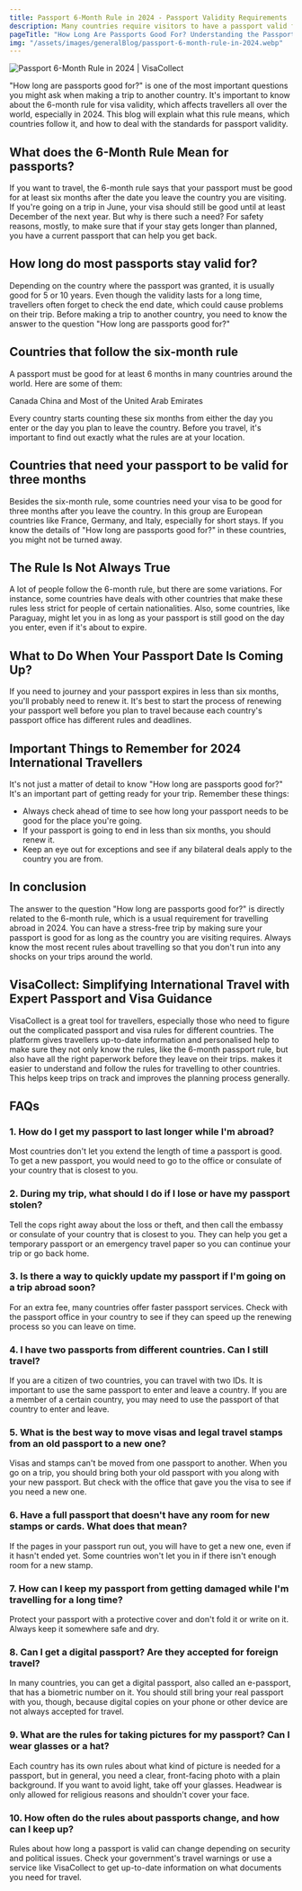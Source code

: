 ```yaml
---
title: Passport 6-Month Rule in 2024 - Passport Validity Requirements
description: Many countries require visitors to have a passport valid for at least six months beyond their intended stay. The blog explores which countries enforce it.
pageTitle: "How Long Are Passports Good For? Understanding the Passport 6-Month Rule in 2024"
img: "/assets/images/generalBlog/passport-6-month-rule-in-2024.webp"
---
```


<BlogContentHero className="mt-0">
    <img
        src="/assets/images/generalBlog/passport-6-month-rule-in-2024.webp"
        alt="Passport 6-Month Rule in 2024 | VisaCollect"
    />
</BlogContentHero>

"How long are passports good for?" is one of the most important questions you might ask when making a trip to another country. It's important to know about the 6-month rule for visa validity, which affects travellers all over the world, especially in 2024. This blog will explain what this rule means, which countries follow it, and how to deal with the standards for passport validity.

## What does the 6-Month Rule Mean for passports?

If you want to travel, the 6-month rule says that your passport must be good for at least six months after the date you leave the country you are visiting. If you're going on a trip in June, your visa should still be good until at least December of the next year. But why is there such a need? For safety reasons, mostly, to make sure that if your stay gets longer than planned, you have a current passport that can help you get back.

## How long do most passports stay valid for?

Depending on the country where the passport was granted, it is usually good for 5 or 10 years. Even though the validity lasts for a long time, travellers often forget to check the end date, which could cause problems on their trip. Before making a trip to another country, you need to know the answer to the question "How long are passports good for?"

## Countries that follow the six-month rule

A passport must be good for at least 6 months in many countries around the world. Here are some of them:

Canada
China and <LinkText href="/th" text="Thailand"/>
Most of the United Arab Emirates

Every country starts counting these six months from either the day you enter or the day you plan to leave the country. Before you travel, it's important to find out exactly what the rules are at your location.

## Countries that need your passport to be valid for three months

Besides the six-month rule, some countries need your visa to be good for three months after you leave the country. In this group are European countries like France, Germany, and Italy, especially for short stays. If you know the details of "How long are passports good for?" in these countries, you might not be turned away.

## The Rule Is Not Always True

A lot of people follow the 6-month rule, but there are some variations. For instance, some countries have deals with other countries that make these rules less strict for people of certain nationalities. Also, some countries, like Paraguay, might let you in as long as your passport is still good on the day you enter, even if it's about to expire.

## What to Do When Your Passport Date Is Coming Up?

If you need to journey and your passport expires in less than six months, you'll probably need to renew it. It's best to start the process of renewing your passport well before you plan to travel because each country's passport office has different rules and deadlines.

## Important Things to Remember for 2024 International Travellers

It's not just a matter of detail to know "How long are passports good for?" It's an important part of getting ready for your trip. Remember these things:

-   Always check ahead of time to see how long your passport needs to be good for the place you're going.
-   If your passport is going to end in less than six months, you should renew it.
-   Keep an eye out for exceptions and see if any bilateral deals apply to the country you are from.

## In conclusion

The answer to the question "How long are passports good for?" is directly related to the 6-month rule, which is a usual requirement for travelling abroad in 2024. You can have a stress-free trip by making sure your passport is good for as long as the country you are visiting requires. Always know the most recent rules about travelling so that you don't run into any shocks on your trips around the world.

## VisaCollect: Simplifying International Travel with Expert Passport and Visa Guidance

VisaCollect is a great tool for travellers, especially those who need to figure out the complicated passport and visa rules for different countries. The platform gives travellers up-to-date information and personalised help to make sure they not only know the rules, like the 6-month passport rule, but also have all the right paperwork before they leave on their trips. <LinkText href="/" text="VisaCollect" /> makes it easier to understand and follow the rules for travelling to other countries. This helps keep trips on track and improves the planning process generally.

## FAQs

### 1. How do I get my passport to last longer while I'm abroad?

Most countries don't let you extend the length of time a passport is good. To get a new passport, you would need to go to the office or consulate of your country that is closest to you.

### 2. During my trip, what should I do if I lose or have my passport stolen?

Tell the cops right away about the loss or theft, and then call the embassy or consulate of your country that is closest to you. They can help you get a temporary passport or an emergency travel paper so you can continue your trip or go back home.

### 3. Is there a way to quickly update my passport if I'm going on a trip abroad soon?

For an extra fee, many countries offer faster passport services. Check with the passport office in your country to see if they can speed up the renewing process so you can leave on time.

### 4. I have two passports from different countries. Can I still travel?

If you are a citizen of two countries, you can travel with two IDs. It is important to use the same passport to enter and leave a country. If you are a member of a certain country, you may need to use the passport of that country to enter and leave.

### 5. What is the best way to move visas and legal travel stamps from an old passport to a new one?

Visas and stamps can't be moved from one passport to another. When you go on a trip, you should bring both your old passport with you along with your new passport. But check with the office that gave you the visa to see if you need a new one.

### 6. Have a full passport that doesn't have any room for new stamps or cards. What does that mean?

If the pages in your passport run out, you will have to get a new one, even if it hasn't ended yet. Some countries won't let you in if there isn't enough room for a new stamp.

### 7. How can I keep my passport from getting damaged while I'm travelling for a long time?

Protect your passport with a protective cover and don't fold it or write on it. Always keep it somewhere safe and dry.

### 8. Can I get a digital passport? Are they accepted for foreign travel?

In many countries, you can get a digital passport, also called an e-passport, that has a biometric number on it. You should still bring your real passport with you, though, because digital copies on your phone or other device are not always accepted for travel.

### 9. What are the rules for taking pictures for my passport? Can I wear glasses or a hat?

Each country has its own rules about what kind of picture is needed for a passport, but in general, you need a clear, front-facing photo with a plain background. If you want to avoid light, take off your glasses. Headwear is only allowed for religious reasons and shouldn't cover your face.

### 10. How often do the rules about passports change, and how can I keep up?

Rules about how long a passport is valid can change depending on security and political issues. Check your government's travel warnings or use a service like VisaCollect to get up-to-date information on what documents you need for travel.
